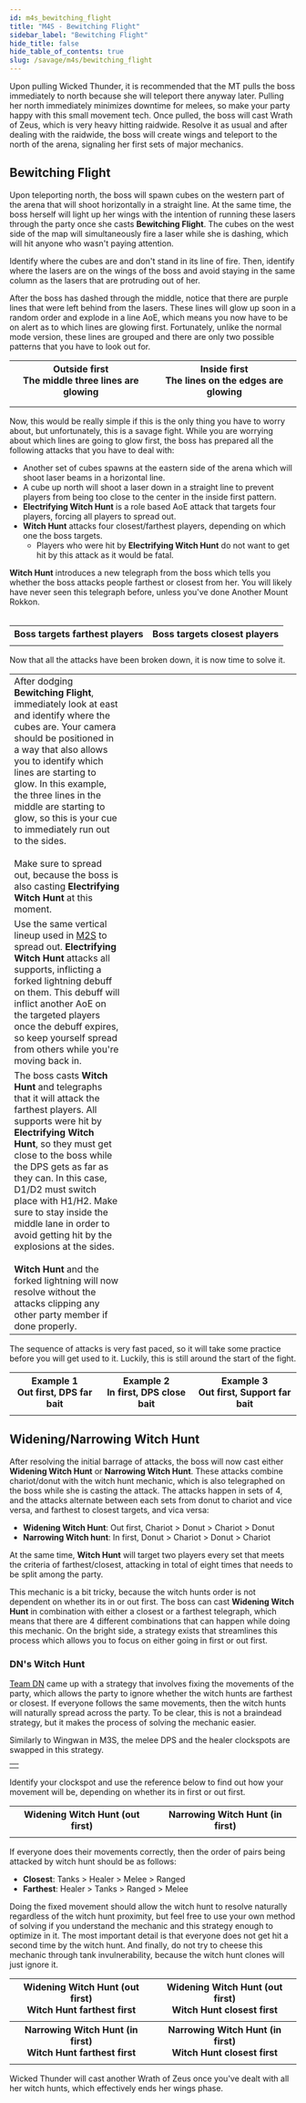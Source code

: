 ```yaml
---
id: m4s_bewitching_flight
title: "M4S - Bewitching Flight"
sidebar_label: "Bewitching Flight"
hide_title: false
hide_table_of_contents: true
slug: /savage/m4s/bewitching_flight
---
```


Upon pulling Wicked Thunder, it is recommended that the MT pulls the boss immediately to north because she will teleport there anyway later. Pulling her north immediately minimizes downtime for melees, so make your party happy with this small movement tech. Once pulled, the boss will cast <Raidwide>Wrath of Zeus</Raidwide>, which is very heavy hitting raidwide. Resolve it as usual and after dealing with the raidwide, the boss will create wings and teleport to the north of the arena, signaling her first sets of major mechanics.

## Bewitching Flight

Upon teleporting north, the boss will spawn cubes on the western part of the arena that will shoot horizontally in a straight line. At the same time, the boss herself will light up her wings with the intention of running these lasers through the party once she casts <strong>Bewitching Flight</strong>. The cubes on the west side of the map will simultaneously fire a laser while she is dashing, which will hit anyone who wasn't paying attention.

Identify where the cubes are and don't stand in its line of fire. Then, identify where the lasers are on the wings of the boss and avoid staying in the same column as the lasers that are protruding out of her.

<KittenAsset path='m4s/bewitching_flight_1.webm' wrapper='div' />

After the boss has dashed through the middle, notice that there are purple lines that were left behind from the lasers. These lines will glow up soon in a random order and explode in a line AoE, which means you now have to be on alert as to which lines are glowing first. Fortunately, unlike the normal mode version, these lines are grouped and there are only two possible patterns that you have to look out for.

<table width='70%'>
    <tr>
        <th>Outside first<br />The middle three lines are glowing</th>
        <th>Inside first<br />The lines on the edges are glowing</th>
    </tr>
    <tr>
        <td><KittenAsset path='m4s/bewitching_flight_out_lasers_1.png' /></td>
        <td><KittenAsset path='m4s/bewitching_flight_in_lasers_1.png' /></td>
    </tr>
    <tr>
        <td><KittenAsset path='m4s/bewitching_flight_out_lasers_2.png' /></td>
        <td><KittenAsset path='m4s/bewitching_flight_in_lasers_2.png' /></td>
    </tr>
</table>

Now, this would be really simple if this is the only thing you have to worry about, but unfortunately, this is a savage fight. While you are worrying about which lines are going to glow first, the boss has prepared all the following attacks that you have to deal with:

- Another set of cubes spawns at the eastern side of the arena which will shoot laser beams in a horizontal line.
- A cube up north will shoot a laser down in a straight line to prevent players from being too close to the center in the inside first pattern.
- **Electrifying Witch Hunt** is a role based AoE attack that targets four players, forcing all players to spread out.
- **Witch Hunt** attacks four closest/farthest players, depending on which one the boss targets.  
  - Players who were hit by **Electrifying Witch Hunt** do not want to get hit by this attack as it would be fatal.

<strong>Witch Hunt</strong> introduces a new telegraph from the boss which tells you whether the boss attacks people farthest or closest from her. You will likely have never seen this telegraph before, unless you've done Another Mount Rokkon.
<br /><br />

<table width='70%'>
    <tr>
        <th>Boss targets farthest players</th>
        <th>Boss targets closest players</th>
    </tr>
    <tr>
        <td><KittenAsset path='m4s/farthest.png' /></td>
        <td><KittenAsset path='m4s/closest.png' /></td>
    </tr>
</table>

Now that all the attacks have been broken down, it is now time to solve it.

<table width='80%'>
    <tr>
        <td width='40%'>After dodging <strong>Bewitching Flight</strong>, immediately look at east and identify where the cubes are. Your camera should be positioned in a way that also allows you to identify which lines are starting to glow. In this example, the three lines in the middle are starting to glow, so this is your cue to immediately run out to the sides.<br /><br />Make sure to spread out, because the boss is also casting <strong>Electrifying Witch Hunt</strong> at this moment.</td>
        <td><KittenAsset path='m4s/bewitching_flight_part1.png' /></td>
    </tr>
    <tr>
        <td>Use the same vertical lineup used in <a href="/savage/m2s">M2S</a> to spread out. <strong>Electrifying Witch Hunt</strong> attacks all supports, inflicting a forked lightning debuff on them. This debuff will inflict another AoE on the targeted players once the debuff expires, so keep yourself spread from others while you're moving back in.</td>
        <td><KittenAsset path='m4s/bewitching_flight_part2.png' /></td>
    </tr>
    <tr>
        <td>The boss casts <strong>Witch Hunt</strong> and telegraphs that it will attack the farthest players. All supports were hit by <strong>Electrifying Witch Hunt</strong>, so they must get close to the boss while the DPS gets as far as they can. In this case, D1/D2 must switch place with H1/H2. Make sure to stay inside the middle lane in order to avoid getting hit by the explosions at the sides.<br /><br /><strong>Witch Hunt</strong> and the forked lightning will now resolve without the attacks clipping any other party member if done properly.</td>
        <td><KittenAsset path='m4s/bewitching_flight_part3.png' /><br /><KittenAsset path='m4s/bewitching_flight_part4.png' /></td>
    </tr>
</table>

The sequence of attacks is very fast paced, so it will take some practice before you will get used to it. Luckily, this is still around the start of the fight.

<table>
    <tr>
        <th>Example 1<br />Out first, DPS far bait</th>
        <th>Example 2<br />In first, DPS close bait</th>
        <th>Example 3<br />Out first, Support far bait</th>
    </tr>
    <tr>
        <td><KittenAsset path='m4s/bewitching_flight_example1.webm' /></td>
        <td><KittenAsset path='m4s/bewitching_flight_example2.webm' /></td>
        <td><KittenAsset path='m4s/bewitching_flight_example3.webm' /></td>
    </tr>
</table>


## Widening/Narrowing Witch Hunt

After resolving the initial barrage of attacks, the boss will now cast either <strong>Widening Witch Hunt</strong> or <strong>Narrowing Witch Hunt</strong>. These attacks combine chariot/donut with the witch hunt mechanic, which is also telegraphed on the boss while she is casting the attack. The attacks happen in sets of 4, and the attacks alternate between each sets from donut to chariot and vice versa, and farthest to closest targets, and vica versa:
- **Widening Witch Hunt**: Out first, Chariot > Donut > Chariot > Donut
- **Narrowing Witch hunt**: In first, Donut > Chariot > Donut > Chariot

At the same time, <strong>Witch Hunt</strong> will target two players every set that meets the criteria of farthest/closest, attacking in total of eight times that needs to be split among the party.

This mechanic is a bit tricky, because the witch hunts order is not dependent on whether its in or out first. The boss can cast <strong>Widening Witch Hunt</strong> in combination with either a closest or a farthest telegraph, which means that there are 4 different combinations that can happen while doing this mechanic. On the bright side, a strategy exists that streamlines this process which allows you to focus on either going in first or out first.

### DN's Witch Hunt

[Team DN](https://x.com/Lial_Varia/status/1818672413585928380) came up with a strategy that involves fixing the movements of the party, which allows the party to ignore whether the witch hunts are farthest or closest. If everyone follows the same movements, then the witch hunts will naturally spread across the party. To be clear, this is not a braindead strategy, but it makes the process of solving the mechanic easier.

Similarly to Wingwan in M3S, the melee DPS and the healer clockspots are swapped in this strategy.

<table width='40%'>
    <tr>
        <td><KittenAsset path='m4s/witch_hunt_clockspot.png' /></td>
    </tr>
</table>

Identify your clockspot and use the reference below to find out how your movement will be, depending on whether its in first or out first.

<table>
    <tr>
        <th><strong>Widening Witch Hunt (out first)</strong></th>
        <th><strong>Narrowing Witch Hunt (in first)</strong></th>
    </tr>
    <tr>
        <td><KittenAsset path='m4s/witch_hunt_widening.png' /></td>
        <td><KittenAsset path='m4s/witch_hunt_narrowing.png' /></td>
    </tr>
</table>

If everyone does their movements correctly, then the order of pairs being attacked by witch hunt should be as follows:
- **Closest**: Tanks > Healer > Melee > Ranged
- **Farthest**: Healer > Tanks > Ranged > Melee

Doing the fixed movement should allow the witch hunt to resolve naturally regardless of the witch hunt proximity, but feel free to use your own method of solving if you understand the mechanic and this strategy enough to optimize in it. The most important detail is that everyone does not get hit a second time by the witch hunt. And finally, do not try to cheese this mechanic through tank invulnerability, because the witch hunt clones will just ignore it.

<table>
    <tr>
        <th>Widening Witch Hunt (out first)<br />Witch Hunt farthest first</th>
        <th>Widening Witch Hunt (out first)<br />Witch Hunt closest first</th>
    </tr>
    <tr>
        <td><KittenAsset path='m4s/witch_hunt_widening_farthest.webm' /></td>
        <td><KittenAsset path='m4s/witch_hunt_widening_closest.webm' /></td>
    </tr>
    <tr>
        <th>Narrowing Witch Hunt (in first)<br />Witch Hunt farthest first</th>
        <th>Narrowing Witch Hunt (in first)<br />Witch Hunt closest first</th>
    </tr>
    <tr>
        <td><KittenAsset path='m4s/witch_hunt_narrowing_farthest.webm' /></td>
        <td><KittenAsset path='m4s/witch_hunt_narrowing_closest.webm' /></td>
    </tr>
</table>

Wicked Thunder will cast another <Raidwide>Wrath of Zeus</Raidwide> once you've dealt with all her witch hunts, which effectively ends her wings phase.